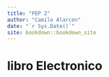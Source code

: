```yaml
--- 
title: "PEP 2"
author: "Camilo Alarcón"
date: "`r Sys.Date()`"
site: bookdown::bookdown_site
---
```


# libro Electronico